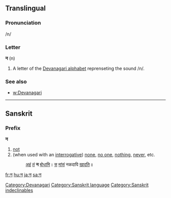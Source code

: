 ==Translingual==

===Pronunciation===
/n/

===Letter===
'''न''' (n)

# A letter of the [[Devanagari alphabet]] reprenseting the sound /n/.

===See also===
* [[w:Devanagari]]

[[Category:Devanagari]]

----

==Sanskrit==

===Prefix===
'''न'''

# [[not]]
# (when used with an [[interrogative]]) [[none]], [[no one]], [[nothing]], [[never]], etc.
#: [[अस्मद्|अहं]] [[तद्|तं]] '''न''' [[बुध्|बोधामि]]। [[तद्|स]] [[मांस|मांसं]] नकदापि [[खद्|खादति]]॥

[[Category:Sanskrit language]]
[[Category:Sanskrit indeclinables]]

[[fr:न]]
[[hu:न]]
[[ja:न]]
[[sa:न]]